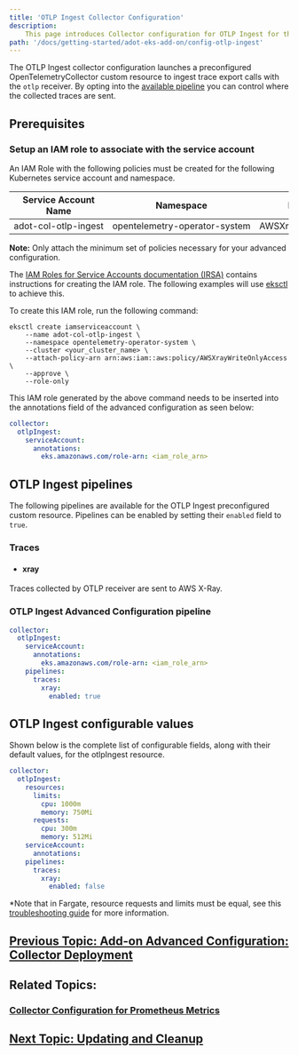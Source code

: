 ```yaml
---
title: 'OTLP Ingest Collector Configuration'
description:
    This page introduces Collector configuration for OTLP Ingest for the ADOT Collector.
path: '/docs/getting-started/adot-eks-add-on/config-otlp-ingest'
---
```

The OTLP Ingest collector configuration launches a preconfigured OpenTelemetryCollector custom resource 
to ingest trace export calls with the `otlp` receiver. By opting into the 
[available pipeline](/docs/getting-started/adot-eks-add-on/config-otlp-ingest/#otlp-ingest-pipeline)
you can control where the collected traces are sent. 

## Prerequisites

### Setup an IAM role to associate with the service account

An IAM Role with the following policies must be created for the following Kubernetes 
service account and namespace. 

| Service Account Name       | Namespace | IAM Policies |
| -------------------------- | --------- | ------------ |
| <nobr>adot-col-otlp-ingest</nobr> | <nobr>opentelemetry-operator-system</nobr> | AWSXrayWriteOnlyAccess |
**Note:** Only attach the minimum set of policies necessary for your advanced configuration.

The [IAM Roles for Service Accounts documentation (IRSA)](https://docs.aws.amazon.com/eks/latest/userguide/iam-roles-for-service-accounts.htmlhttps://docs.aws.amazon.com/eks/latest/userguide/iam-roles-for-service-accounts.html) contains instructions for creating the IAM
role. The following examples will use [eksctl](https://eksctl.io/usage/iamserviceaccounts/https://eksctl.io/usage/iamserviceaccounts/) to achieve this. 

To create this IAM role, run the following command:

```console
eksctl create iamserviceaccount \
    --name adot-col-otlp-ingest \
    --namespace opentelemetry-operator-system \
    --cluster <your_cluster_name> \
    --attach-policy-arn arn:aws:iam::aws:policy/AWSXrayWriteOnlyAccess \
    --approve \
    --role-only
```

This IAM role generated by the above command needs to be inserted into the annotations 
field of the advanced configuration as seen below:
```yaml
collector:
  otlpIngest:
    serviceAccount:
      annotations:
        eks.amazonaws.com/role-arn: <iam_role_arn>
```

## OTLP Ingest pipelines
The following pipelines are available for the OTLP Ingest preconfigured custom resource.
Pipelines can be enabled by setting their `enabled` field to `true`. 

### Traces

- #### xray
Traces collected by OTLP receiver are sent to AWS X-Ray.

### OTLP Ingest Advanced Configuration pipeline
```yaml
collector:
  otlpIngest:
    serviceAccount:
      annotations:
        eks.amazonaws.com/role-arn: <iam_role_arn>
    pipelines:
      traces:
        xray:
          enabled: true
```

## OTLP Ingest configurable values

Shown below is the complete list of configurable fields, along with their
default values, for the otlpIngest resource.


```yaml
collector:
  otlpIngest:
    resources:
      limits:
        cpu: 1000m
        memory: 750Mi
      requests:
        cpu: 300m
        memory: 512Mi
    serviceAccount:
      annotations:
    pipelines:
      traces:
        xray:
          enabled: false
```
*Note that in Fargate, resource requests and limits must be equal, see 
this [troubleshooting guide](https://docs.aws.amazon.com/eks/latest/userguide/troubleshooting-adot.html) for more information.

## [Previous Topic: Add-on Advanced Configuration: Collector Deployment](/docs/getting-started/adot-eks-add-on/add-on-configuration-collector-deployment)

## Related Topics:

### [Collector Configuration for Prometheus Metrics](/docs/getting-started/adot-eks-add-on/config-prometheus-metrics)

## [Next Topic: Updating and Cleanup](/docs/getting-started/adot-eks-add-on/update-and-cleanup)
